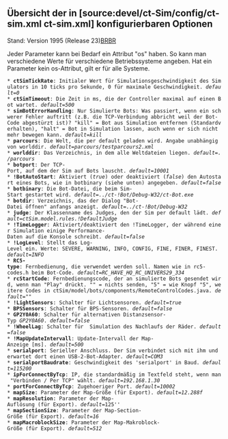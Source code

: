 == Übersicht der in [source:devel/ct-Sim/config/ct-sim.xml ct-sim.xml] konfigurierbaren Optionen ==
Stand: Version 1995 (Release 23)[[BR]][[BR]]

Jeder Parameter kann bei Bedarf ein Attribut "os" haben. So kann man verschiedene Werte für verschiedene Betriebssysteme angeben. Hat ein Parameter kein os-Attribut, gilt er für alle Systeme.

 * '''ctSimTickRate''': Initialer Wert für Simulationsgeschwindigkeit des Simulators in 10 ticks pro Sekunde, 0 für maximale Geschwindigkeit. ''default=0''
 * '''ctSimTimeout''': Die Zeit in ms, die der Controller maximal auf einen Bot wartet. ''default=500''
 * '''simBotErrorHandling''': Nur Simulierte Bots: Was passiert, wenn ein schwerer Fehler auftritt (z.B. die TCP-Verbindung abbricht weil der Bot-Code abgestürzt ist)? "kill" = Bot aus Simulation entfernen (Standardverhalten), "halt" = Bot in Simulation lassen, auch wenn er sich nicht mehr bewegen kann. ''default=kill''
 * '''parcours''': Die Welt, die per default geladen wird. Angabe unabhängig von worlddir. ''default=parcours/testparcours2.xml''
 * '''worlddir''': Das Verzeichnis, in dem alle Weltdateien liegen. ''default=./parcours''
 * '''botport''': Der TCP-Port, auf dem der Sim auf Bots lauscht. ''default=10001''
 * '''!BotAutoStart''': Aktiviert (''true'') oder deaktiviert (''false'') den Autostart eines Bots, wie in botbinary (siehe unten) angegeben. ''default=false''
 * '''botbinary''': Die Bot-Datei, die beim Sim-Start gestartet wird. ''default=../ct-!Bot/Debug-W32/ct-Bot.exe''
 * '''botdir''': Verzeichnis, das der Dialog "Bot-Datei öffnen" anfangs anzeigt. ''default=../ct-!Bot/Debug-W32''
 * '''judge''': Der Klassenname des Judges, den der Sim per default lädt. ''default=ctSim.model.rules.!DefaultJudge''
 * '''!TimeLogger''': Aktiviert/deaktiviert den !TimeLogger, der während einer Simulation einige Performance-Daten auf die Konsole schreibt. ''default=false''
 * '''!LogLevel''': Stellt das Log-Level ein. Werte: SEVERE, WARNING, INFO, CONFIG, FINE, FINER, FINEST. ''default=INFO''
 * '''RC5-type''': Fernbedienung, die verwendet werden soll. Namen wie in rc5-codes.h beim Bot-Code. ''default=RC_HAVE_HQ_RC_UNIVERS29_334''
 * '''rcStartCode''': Fernbedienungscode, der an simulierte Bots gesendet wird, wenn man "Play" drückt. "" = nichts senden, "5" = wie Knopf "5", weitere Codes in ctSim/model/bots/components/RemoteControlCodes.java. ''default=""''
 * '''!LightSensors''': Schalter für Lichtsensoren. ''default=true''
 * '''BPSSensors''': Schalter für BPS-Sensoren. ''default=false''
 * '''GP2Y0A60''': Schalter für alternativen Distanzsensor-Typ ''GP2Y0A60''. ''default=false''
 * '''!WheelLag''': Schalter für  Simulation des Nachlaufs der Räder. ''default=false''
 * '''!MapUpdateIntervall''': Update-Intervall der Map-Anzeige [ms]. ''default=500''
 * '''serialport''': Serieller Anschluss. Der Sim verbindet sich mit ihm und erwartet dort einen USB-2-Bot-Adapter. ''default=COM3''
 * '''serialportBaudrate''': Geschwindigkeit des 'serialport' in Baud. ''default=115200''
 * '''ipForConnectByTcp''': IP, die standardmäßig im Textfeld steht, wenn man "Verbinden / Per TCP" wählt. ''default=192.168.1.30''
 * '''portForConnectByTcp''': Zugehoeriger Port. ''default=10002''
 * '''mapSize''': Parameter der Map-Größe (für Export). ''default=12.288f''
 * '''mapResolution''': Parameter der Map-Auflösung (für Export). ''default=''125''
 * '''mapSectionSize''': Parameter der Map-Section-Größe (für Export). ''default=16''
 * '''mapMacroblockSize''': Parameter der Map-Makroblock-Größe (für Export). ''default=512''
